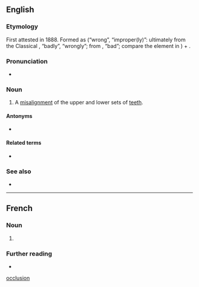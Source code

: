 ==English==

===Etymology===
{{root|en|ine-pro|*(s)kleh₂w-}}
First attested in 1888. Formed as {{m|en|mal-}} (“wrong”, “improper(ly)”: ultimately from the Classical {{etyl|la|en}} {{m|la|male}}, “badly”, “wrongly”; from {{m|la|malus}}, “bad”; compare the {{m|en||ben-}} element in {{m|en|benocclusion}}) + {{m|en|occlusion||alignment of the teeth in closed jaws}}.

===Pronunciation===
* {{rhymes|en|uːʒən|s=4}}

===Noun===
{{wikipedia}}
{{en-noun|~}}

# {{lb|en|dentistry}} A [[misalignment]] of the upper and lower sets of [[teeth]].

====Antonyms====
* {{sense|misalignment of the upper and lower sets of teeth}} {{l|en|benocclusion}}

====Related terms====
* {{l|en|malocclude}}

===See also===
* {{l|en|overbite}}

[[Category:English words prefixed with mal-|occlusion]]
----
==French==

===Noun===
{{fr-noun|f}}

# {{l|en|malocclusion}}

===Further reading===
* {{R:TLFi}}